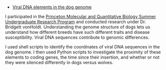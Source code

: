 - [Viral DNA elements in the dog genome](https://www.sciencedirect.com/science/article/pii/S2452014416300310)

I participated in the [Princeton Molecular and Quantitative Biology Summer
Undergraduate Research Program](https://molbio.princeton.edu/undergraduate/research/surp)
and conducted research under Dr. Bridgett vonHoldt. Understanding the genome structure of dogs lets us understand
how different breeds have such different traits and disease susceptibility. Viral DNA sequences contribute to genomic
differences.

I used shell scripts to identify the coordinates of viral DNA sequences in the dog genome. I then used Python scripts to
investigate the proximity of these elements to coding genes, the time since their insertion, and whether or not they were
silenced differently in dogs versus wolves.

